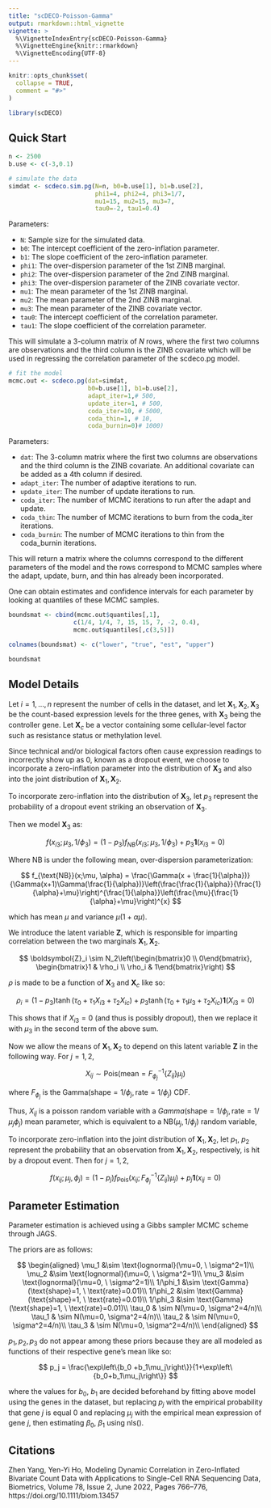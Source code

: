 ---
title: "scDECO-Poisson-Gamma"
output: rmarkdown::html_vignette
vignette: >
  %\VignetteIndexEntry{scDECO-Poisson-Gamma}
  %\VignetteEngine{knitr::rmarkdown}
  %\VignetteEncoding{UTF-8}
---

```{r, include = FALSE}
knitr::opts_chunk$set(
  collapse = TRUE,
  comment = "#>"
)
```

```{r setup}
library(scDECO)
```

## Quick Start


```{r}
n <- 2500
b.use <- c(-3,0.1)

# simulate the data
simdat <- scdeco.sim.pg(N=n, b0=b.use[1], b1=b.use[2],
                        phi1=4, phi2=4, phi3=1/7,
                        mu1=15, mu2=15, mu3=7,
                        tau0=-2, tau1=0.4)
```

Parameters:

* `N`: Sample size for the simulated data.
* `b0`: The intercept coefficient of the zero-inflation parameter. 
* `b1`: The slope coefficient of the zero-inflation parameter. 
* `phi1`: The over-dispersion parameter of the 1st ZINB marginal.
* `phi2`: The over-dispersion parameter of the 2nd ZINB marginal.
* `phi3`: The over-dispersion parameter of the ZINB covariate vector. 
* `mu1`: The mean parameter of the 1st ZINB marginal.
* `mu2`: The mean parameter of the 2nd ZINB marginal.
* `mu3`: The mean parameter of the ZINB covariate vector.
* `tau0`: The intercept coefficient of the correlation parameter. 
* `tau1`: The slope coefficient of the correlation parameter.

This will simulate a 3-column matrix of $N$ rows, where the first two columns are observations and the third column is the ZINB covariate which will be used in regressing the correlation parameter of the scdeco.pg model. 

```{r}
# fit the model
mcmc.out <- scdeco.pg(dat=simdat,
                      b0=b.use[1], b1=b.use[2],
                      adapt_iter=1,# 500,
                      update_iter=1, # 500,
                      coda_iter=10, # 5000,
                      coda_thin=1, # 10,
                      coda_burnin=0)# 1000)
```

Parameters:

* `dat`: The 3-column matrix where the first two columns are observations and the third column is the ZINB covariate. An additional covariate can be added as a 4th column if desired.
* `adapt_iter`: The number of adaptive iterations to run.
* `update_iter`: The number of update iterations to run.
* `coda_iter`: The number of MCMC iterations to run after the adapt and update.
* `coda_thin`: The number of MCMC iterations to burn from the coda_iter iterations.
* `coda_burnin`: The number of MCMC iterations to thin from the coda_burnin iterations.
  
This will return a matrix where the columns correspond to the different parameters of the model and the rows correspond to MCMC samples where the adapt, update, burn, and thin has already been incorporated. 

One can obtain estimates and confidence intervals for each parameter by looking at quantiles of these MCMC samples.

```{r}
boundsmat <- cbind(mcmc.out$quantiles[,1],
                  c(1/4, 1/4, 7, 15, 15, 7, -2, 0.4), 
                  mcmc.out$quantiles[,c(3,5)])

colnames(boundsmat) <- c("lower", "true", "est", "upper")

boundsmat
```



## Model Details

Let $i=1,\dots,n$ represent the number of cells in the dataset, and let $\boldsymbol{X}_1, \boldsymbol{X}_2, \boldsymbol{X}_3$ be the count-based expression levels for the three genes, with $\boldsymbol{X}_3$ being the controller gene. Let $\boldsymbol{X}_c$ be a vector containing some cellular-level factor such as resistance status or methylation level.

Since technical and/or biological factors often cause expression readings to incorrectly show up as $0$, known as a dropout event, we choose to incorporate a zero-inflation parameter into the distribution of $\boldsymbol{X}_3$ and also into the joint distribution of $\boldsymbol{X}_1, \boldsymbol{X}_2$.

To incorporate zero-inflation into the distribution of $\boldsymbol{X}_3$, let $p_3$ represent the probability of a dropout event striking an observation of $\boldsymbol{X}_3$.


Then we model $\boldsymbol{X}_3$ as:


$$
f(x_{i3}; \mu_3, 1/\phi_3) =  (1-p_3)f_{NB}(x_{i3}; \mu_3, 1/\phi_3) + p_3\boldsymbol{1}(x_{i3}=0)
$$

Where NB is under the following mean, over-dispersion parameterization:

$$
f_{\text{NB}}(x;\mu, \alpha) = \frac{\Gamma(x + \frac{1}{\alpha})}{\Gamma(x+1)\Gamma(\frac{1}{\alpha})}\left(\frac{\frac{1}{\alpha}}{\frac{1}{\alpha}+\mu}\right)^{\frac{1}{\alpha}}\left(\frac{\mu}{\frac{1}{\alpha}+\mu}\right)^{x}
$$

which has mean $\mu$ and variance $\mu(1+\alpha\mu)$. 


We introduce the latent variable $\boldsymbol{Z}$, which is responsible for imparting correlation between the two marginals $\boldsymbol{X}_1, \boldsymbol{X}_2$. 

$$
\boldsymbol{Z}_i \sim N_2\left(\begin{bmatrix}0 \\ 0\end{bmatrix}, \begin{bmatrix}1 & \rho_i \\ \rho_i & 1\end{bmatrix}\right)
$$

$\rho$ is made to be a function of $\boldsymbol{X}_{3}$ and $\boldsymbol{X}_c$ like so:

$$
\rho_i = (1-p_3)\tanh\left(\tau_0 + \tau_1 X_{i3} + \tau_2 X_{ic}\right) + p_3\tanh\left(\tau_0 + \tau_1 \mu_3 + \tau_2 X_{ic}\right)\boldsymbol{1}(X_{i3}=0)
$$

This shows that if $X_{i3}=0$ (and thus is possibly dropout), then we replace it with $\mu_3$ in the second term of the above sum.

Now we allow the means of $\boldsymbol{X}_1, \boldsymbol{X}_2$ to depend on this latent variable $\boldsymbol{Z}$ in the following way. For $j=1,2$,

$$
X_{ij} \sim \text{Pois}\left(\text{mean}=F_{\phi_j}^{-1}\left\{Z_{ij}\right\}\mu_{j}\right)
$$

where $F_{\phi_j}$ is the $\text{Gamma}\left(\text{shape}=1/\phi_j, \text{rate}=1/\phi_j\right)$ CDF.

Thus, $X_{ij}$ is a poisson random variable with a $Gamma(\text{shape}=1/\phi_j, \text{rate}=1/\mu_j\phi_j)$ mean parameter, which is equivalent to a $\text{NB}\left(\mu_{j}, 1/\phi_j\right)$ random variable, 


To incorporate zero-inflation into the joint distribution of $\boldsymbol{X}_1, \boldsymbol{X}_2$, let $p_1$, $p_2$ represent the probability that an observation from $\boldsymbol{X}_1, \boldsymbol{X}_2$, respectively, is hit by a dropout event. Then for $j=1,2$,

$$
f(x_{ij}; \mu_j, \phi_j) =  (1-p_j)f_{\text{Pois}}\left(x_{ij}; F_{\phi_j}^{-1}\left\{Z_{ij}\right\}\mu_{j}\right) + p_j\boldsymbol{1}(x_{ij}=0)
$$


## Parameter Estimation

Parameter estimation is achieved using a Gibbs sampler MCMC scheme through JAGS. 

The priors are as follows:

$$
\begin{aligned}
\mu_1 &\sim \text{lognormal}(\mu=0, \ \sigma^2=1)\\
\mu_2 &\sim \text{lognormal}(\mu=0, \ \sigma^2=1)\\
\mu_3 &\sim \text{lognormal}(\mu=0, \ \sigma^2=1)\\
1/\phi_1 &\sim \text{Gamma}(\text{shape}=1, \ \text{rate}=0.01)\\
1/\phi_2 &\sim \text{Gamma}(\text{shape}=1, \ \text{rate}=0.01)\\
1/\phi_3 &\sim \text{Gamma}(\text{shape}=1, \ \text{rate}=0.01)\\
\tau_0 & \sim  N(\mu=0, \sigma^2=4/n)\\
\tau_1 & \sim  N(\mu=0, \sigma^2=4/n)\\
\tau_2 & \sim  N(\mu=0, \sigma^2=4/n)\\
\tau_3 & \sim  N(\mu=0, \sigma^2=4/n)\\
\end{aligned}
$$


$p_1, p_2, p_3$ do not appear among these priors because they are all modeled as functions of their respective gene's mean like so:

$$
p_j = \frac{\exp\left\{b_0 +b_1\mu_j\right\}}{1+\exp\left\{b_0+b_1\mu_j\right\}}
$$

where the values for $b_0$, $b_1$ are decided beforehand by fitting above model using \textit{all} the genes in the dataset, but replacing $p_j$ with the empirical probability that gene $j$ is equal $0$ and replacing $\mu_j$ with the empirical mean expression of gene $j$, then estimating $\beta_0$, $\beta_1$ using nls().


## Citations

Zhen Yang, Yen-Yi Ho, Modeling Dynamic Correlation in Zero-Inflated Bivariate Count Data with Applications to Single-Cell RNA Sequencing Data, Biometrics, Volume 78, Issue 2, June 2022, Pages 766–776, https://doi.org/10.1111/biom.13457




